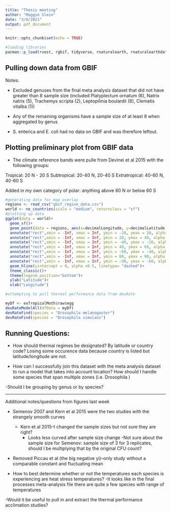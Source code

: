 ```yaml
---
title: "Thesis meeting"
author: "Maggie Slein"
date: "3/8/2021"
output: pdf_document
---
```


```r
knitr::opts_chunk$set(echo = TRUE)
```

```r
#loading libraries 
pacman::p_load(rvest, rgbif, tidyverse, rnaturalearth, rnaturalearthdata, rgeos, devRate)
```


## Pulling down data from GBIF

Notes:

- Excluded genuses from the final meta analysis dataset that did not have greater than 8 sample size (included Platyplectum ornatum (6), Natrix natrix (5), Trachemys scripta (2), Leptopilinia boulardii (6), Clematis vitalba (1))

- Any of the remaining organisms have a sample size of at least 8 when aggregated by genus 

- S. enterica and E. coli had no data on GBIF and was therefore leftout.


## Plotting preliminary plot from GBIF data 

- The climate reference bands were pulle from Devinei et al 2015 with the following groups:

Tropical: 20 N - 20 S
Subtropical: 20-40 N, 20-40 S
Extratropical: 40-60 N, 40-60 S

Added in my own category of polar: anything above 60 N or below 60 S

```r
#generating data for map overlay
regions <- read_csv("gbif_region_data.csv")
world <- ne_countries(scale = "medium", returnclass = "sf")
#plotting up data 
ggplot(data = world)+
  geom_sf()+
  geom_point(data = regions, aes(x=decimalLongitude, y=decimalLatitude, color=genus), alpha = 0.5)+
  annotate("rect",xmin = -Inf, xmax = Inf, ymin = -20, ymax = 20, alpha = 0.2, fill = "lightcoral")+
  annotate("rect",xmin = -Inf, xmax = Inf, ymin = 20, ymax = 40, alpha = 0.2, fill = "lightgoldenrod")+
  annotate("rect",xmin = -Inf, xmax = Inf, ymin = -40, ymax = -20, alpha = 0.2, fill = "lightgoldenrod")+
  annotate("rect",xmin = -Inf, xmax = Inf, ymin = 40, ymax = 60, alpha = 0.2, fill = "yellowgreen")+
  annotate("rect",xmin = -Inf, xmax = Inf, ymin = -60, ymax = -40, alpha = 0.2, fill = "yellowgreen")+
  annotate("rect",xmin = -Inf, xmax = Inf, ymin = 60, ymax = 90, alpha = 0.2, fill = "skyblue")+
  annotate("rect",xmin = -Inf, xmax = Inf, ymin = -90, ymax = -60, alpha = 0.2, fill = "skyblue")+
  geom_hline(yintercept = 0, alpha =0.5, linetype= "dashed")+
  theme_classic()+
  theme(legend.position="bottom")+
  ylab("Latitude")+
  xlab("Longitude")
```



```r
#attempting to pull thermal performance data from devRate

myDf <- exTropicalMoth$raw$egg
devRateModelAll(dfData = myDf)
devRateFind(species = "Drosophila melanogaster")
devRateFind(species = "Drosophila simulans")
```



## Running Questions:

- How should thermal regimes be designated? By latitude or country code? Losing some occurence data because country is listed but latitude/longitude are not. 

- How can I successfully join this dataset with the meta analysis dataset to run a model that takes into account location? How should I handle some species that span multiple zones (i.e. Drosophila )

-Should I be grouping by genus or by species? 


________

Additional notes/questions from figures last week

- Semenov 2007 and Kern et al 2015 were the two studies with the strangely smooth curves

  - Kern et al 2015--I changed the sample sizes but not sure they are right?
    - Looks less curved after sample size change
  -Not sure about the sample size for Semenov: sample size of 3 for 3 replicates, should I be multiplying that by the original CFU count?
  

- Removed Piccau et al (the big negative yi)--only study without a comparable constant and fluctuating mean 

- How to best determine whether or not the temperatures each species is experiencing are heat stress temperatures?
  -It looks like in the final processes meta-analysis file there are quite a few species with range of temperatures 
  
-Would it be useful to pull in and extract the thermal performance acclimation studies? 
